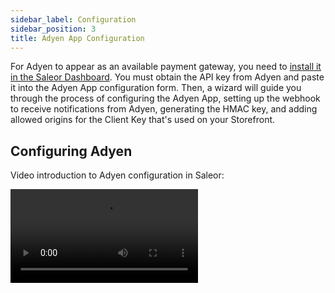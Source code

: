 ```yaml
---
sidebar_label: Configuration
sidebar_position: 3
title: Adyen App Configuration
---
```



For Adyen to appear as an available payment gateway, you need to [install it in the Saleor Dashboard](developer/app-store/overview.mdx#usage). You must obtain the API key from Adyen and paste it into the Adyen App configuration form. Then, a wizard will guide you through the process of configuring the Adyen App, setting up the webhook to receive notifications from Adyen, generating the HMAC key, and adding allowed origins for the Client Key that's used on your Storefront.

## Configuring Adyen

Video introduction to Adyen configuration in Saleor:

<Video src="https://www.youtube.com/embed/IhaDSml22Dc" />

You can install the Adyen app directly from your Saleor Dashboard. Go to the **Apps** section and click the **Install** button next to the Adyen app. Follow the instructions on the screen. After the installation is complete, select the Adyen app from the list of installed applications.

### Creating new API Credentials

To create new Adyen API credentials, head over to the Adyen dashboard, then **Developers -> API credentials**. Click **Create new credential** and choose **Web service user**.

In **Server settings -> Authentication** section generate a new API key.

In **Client settings -> Authentication** section generate a new client key.

:::caution
The API Key provided inside the configuration must have the following permissions set in the Adyen Dashboard:

- "Management API - Accounts read and write"
- "Management API - API credentials read and write"
- "Management API - Payment methods read"
- "Management API - Stores read and write"
- "Management API - Webhooks read and write"
- "Checkout encrypted cardholder data"
- "Merchant Recurring role"
- "Checkout webservice role"
- "Merchant PAL Webservice role"
:::

Go back to the Adyen app configuration in the Saleor Dashboard. Provide a configuration name that you will be familiar with. In the **API Key** field provide the key from **Server settings -> Authentication** section. Select **TEST** environment.

:::caution
The configuration will not work until you save API credentials in the Adyen dashboard.
:::

Save API credentials in the Adyen dashboard, head over to the Adyen app configuration, and click **Save**. The rest of the form fields have been enabled.

In the **Client key** field, provide a key from the **Client settings -> Authentication** section. Select the merchant account you want to use from the drop-down.

### Webhook configuration

#### Prerequisites

:::caution
Before you begin configuration, make sure that you have disabled the **Delayed Capture** option in the Adyen Dashboard. Read more details on how to do this on the [Overview docs page](./overview.mdx)
:::

In the Adyen dashboard, first go to **Developers -> Additional data**. Click on the following checkboxes:
- `Authorization amount`
- `Authorisation amount (dynamic zero authorisation)`
- `Recurring details`
- `Merchant reference`

Your "Response preview" should look like this:

```json
{
    "additionalData": {
        "authorisedAmountCurrency": "EUR",
        "authorisedAmountValue": "1000",
        "recurring.shopperReference": "testshopper",
        "recurring.recurringDetailReference": "1111111111111111",
        "merchantReference": "ref_1234"
    }
}
```

Click the "Save configuration" button to save your settings.

:::tip
Adyen webhook will set `TransactionItem` metadata based on fields received in `NotifiactionItem.additionalData`.

To configure additional fields that will be set when users make payments, go to `Developers > Additional data` and choose fields you want to have in your metadata. Read more about this on the [Architecture docs page](./architecture.mdx#transactionitem-metadata)
:::

#### Configuring the webhook

Then head over to **Developers -> Webhooks**. Click the **+ Webhook** button and choose **Standard webhook**. Provide a description for the webhook.

In the **Server configuration** section, provide the URL the Saleor Adyen app has generated for you. You can copy it from the **Webhook URL** input in the Adyen configuration form. Leave the default settings and click **Apply**.

In **Merchant accounts** select **Include only specific merchant accounts** and choose the merchant accounts that are used in Adyen App

:::caution
Do not select merchant accounts that are used for payments made outside of Adyen App (e.g. POS, custom apps, etc.)
:::

In **Events**, make sure that you have selected the following events:

- `AUTHORISATION`
- `AUTHORISATION_ADJUSTMENT`
- `AUTORESCUE`
- `CANCEL_AUTORESCUE`
- `CANCEL_OR_REFUND`
- `CANCELLATION`
- `CAPTURE`
- `CAPTURE_FAILED`
- `CHARGEBACK`
- `CHARGEBACK_REVERSED`
- `EXPIRE`
- `HANDLED_EXTERNALLY`
- `MANUAL_REVIEW_ACCEPT`
- `MANUAL_REVIEW_REJECT`
- `NOTIFICATION_OF_CHARGEBACK`
- `NOTIFICATION_OF_FRAUD`
- `OFFER_CLOSED`
- `ORDER_CLOSED`
- `PAIDOUT_REVERSED`
- `PAYOUT_DECLINE`
- `PAYOUT_EXPIRE`
- `PAYOUT_THIRDPARTY`
- `PENDING`
- `POSTPONED_REFUND`
- `PREARBITRATION_LOST`
- `PREARBITRATION_WON`
- `RECURRING_CONTRACT`
- `REFUND`
- `REFUND_FAILED`
- `REFUND_WITH_DATA`
- `REFUNDED_REVERSED`
- `REPORT_AVAILABLE`
- `REQUEST_FOR_INFORMATION`
- `SECOND_CHARGEBACK`
- `TECHNICAL_CANCEL`
- `VOID_PENDING_REFUND`

In **Additional settings -> Card** select:
- `Include card info for recurring contract events`

In **Additional settings -> Payment** select:
- `Include a success boolean for the payments listed in an ORDER_CLOSED event`
- `Include Authorised Amount (dynamic zero auth)`
- `Include Capture Delay Hours`
- `Include Mandate Details`
- `Include Shopper Interaction`
- `Include zero auth flag`

In **Additional settings -> Risk** select:
- `Add capture reference to dispute event`
- `Include the originalReference for CHARGEBACK_REVERSED events`

In **Security -> Basic authentication** provide a username and a password.
Use the same username and password in the **webhook username** and **webhook password** fields in the Adyen application.

Generate a new **HMAC key** in the **Security -> HMAC Key** section and copy it.

Apply the configuration details in the Saleor Adyen app, then in the Adyen dashboard save the new Adyen webhook.
Save the configuration. If everything went well, you should see a new button **Make test webhook call**. Use it to test if your configuration is correct.
